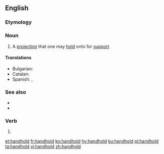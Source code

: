 {{also|hand-hold}}
==English==

===Etymology===
{{compound|en|hand|hold}}

===Noun===
{{en-noun}}

# A [[projection]] that one may [[hold]] onto for [[support]]

====Translations====
{{trans-top|projection to hold}}
* Bulgarian: {{t+|bg|ръкохватка|f}}
* Catalan: {{t+|ca|agafador|m}}
* Spanish: {{t+|es|agarradera|f}}, {{t|es|asidero|m}}
{{trans-mid}}
{{trans-bottom}}

===See also===
* {{l|en|foothold}}
* {{l|en|handrail}}

===Verb===
{{en-verb|handholds|handholding|handheld}}

# {{alt form|hand-hold|lang=en}}

[[et:handhold]]
[[fr:handhold]]
[[ko:handhold]]
[[hy:handhold]]
[[ku:handhold]]
[[pl:handhold]]
[[ta:handhold]]
[[vi:handhold]]
[[zh:handhold]]